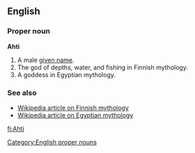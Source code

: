 ==English==
===Proper noun===
[[Category:English proper nouns]]
'''Ahti'''
# A male [[given name]].
# The god of depths, water, and fishing in Finnish mythology.
# A goddess in Egyptian mythology.

===See also===
*[[w:Finnish mythology|Wikipedia article on Finnish mythology]]
*[[w:Egyptian mythology|Wikipedia article on Egyptian mythology]]

[[fi:Ahti]]